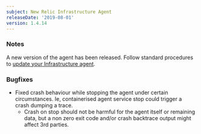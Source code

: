 ```yaml
---
subject: New Relic Infrastructure Agent
releaseDate: '2019-08-01'
version: 1.4.14
---
```


### Notes

A new version of the agent has been released. Follow standard procedures to [update your Infrastructure agent](/docs/infrastructure/new-relic-infrastructure/installation/update-infrastructure-agent).

### Bugfixes

* Fixed crash behaviour while stopping the agent under certain circumstances. Ie, containerised agent service stop could trigger a crash dumping a trace.
  * Crash on stop should not be harmful for the agent itself or remaining data, but a non zero exit code and/or crash backtrace output might affect 3rd parties.
